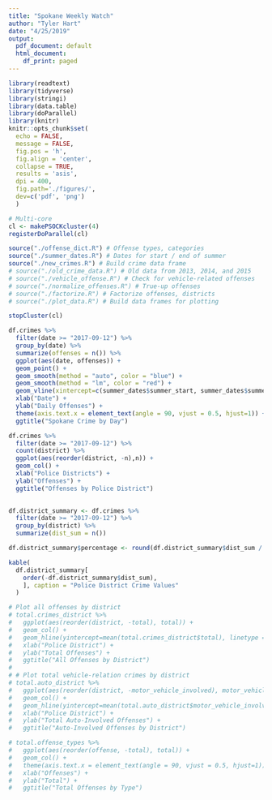 ```yaml
---
title: "Spokane Weekly Watch"
author: "Tyler Hart"
date: "4/25/2019"
output:
  pdf_document: default
  html_document:
    df_print: paged
---
```


```r
library(readtext)
library(tidyverse)
library(stringi)
library(data.table)
library(doParallel)
library(knitr)
knitr::opts_chunk$set(
  echo = FALSE, 
  message = FALSE,
  fig.pos = 'h',
  fig.align = 'center',
  collapse = TRUE,
  results = 'asis',
  dpi = 400,
  fig.path='./figures/',
  dev=c('pdf', 'png')
  )

# Multi-core
cl <- makePSOCKcluster(4)
registerDoParallel(cl)

source("./offense_dict.R") # Offense types, categories
source("./summer_dates.R") # Dates for start / end of summer
source("./new_crimes.R") # Build crime data frame
# source("./old_crime_data.R") # Old data from 2013, 2014, and 2015
# source("./vehicle_offense.R") # Check for vehicle-related offenses
# source("./normalize_offenses.R") # True-up offenses
# source("./factorize.R") # Factorize offenses, districts
# source("./plot_data.R") # Build data frames for plotting

stopCluster(cl)
```

```r
df.crimes %>%
  filter(date >= "2017-09-12") %>%
  group_by(date) %>%
  summarize(offenses = n()) %>%
  ggplot(aes(date, offenses)) + 
  geom_point() +
  geom_smooth(method = "auto", color = "blue") +
  geom_smooth(method = "lm", color = "red") +
  geom_vline(xintercept=c(summer_dates$summer_start, summer_dates$summer_end), linetype=4) +
  xlab("Date") +
  ylab("Daily Offenses") +
  theme(axis.text.x = element_text(angle = 90, vjust = 0.5, hjust=1)) +
  ggtitle("Spokane Crime by Day")
```

```r
df.crimes %>%
  filter(date >= "2017-09-12") %>%
  count(district) %>%
  ggplot(aes(reorder(district, -n),n)) +
  geom_col() +
  xlab("Police Districts") +
  ylab("Offenses") +
  ggtitle("Offenses by Police District")
  
```

```r
df.district_summary <- df.crimes %>%
  filter(date >= "2017-09-12") %>%
  group_by(district) %>%
  summarize(dist_sum = n())

df.district_summary$percentage <- round(df.district_summary$dist_sum / sum(df.district_summary$dist_sum), 3) * 100

kable(
  df.district_summary[
    order(-df.district_summary$dist_sum),
    ], caption = "Police District Crime Values"
  )
```

```r
# Plot all offenses by district
# total.crimes_district %>% 
#   ggplot(aes(reorder(district, -total), total)) + 
#   geom_col() +
#   geom_hline(yintercept=mean(total.crimes_district$total), linetype = 4) +
#   xlab("Police District") +
#   ylab("Total Offenses") +
#   ggtitle("All Offenses by District")
# 
# # Plot total vehicle-relation crimes by district
# total.auto_district %>% 
#   ggplot(aes(reorder(district, -motor_vehicle_involved), motor_vehicle_involved)) + 
#   geom_col() +
#   geom_hline(yintercept=mean(total.auto_district$motor_vehicle_involved), linetype = 4) +
#   xlab("Police District") +
#   ylab("Total Auto-Involved Offenses") +
#   ggtitle("Auto-Involved Offenses by District")
```

```r
# total.offense_types %>%
#   ggplot(aes(reorder(offense, -total), total)) +
#   geom_col() + 
#   theme(axis.text.x = element_text(angle = 90, vjust = 0.5, hjust=1)) +
#   xlab("Offenses") +
#   ylab("Total") +
#   ggtitle("Total Offenses by Type")
```